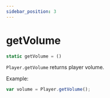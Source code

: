```yaml
---
sidebar_position: 3
---
```

# getVolume

```js
static getVolume = ()
```

`Player.getVolume` returns player volume.

Example:
```js
var volume = Player.getVolume();
```